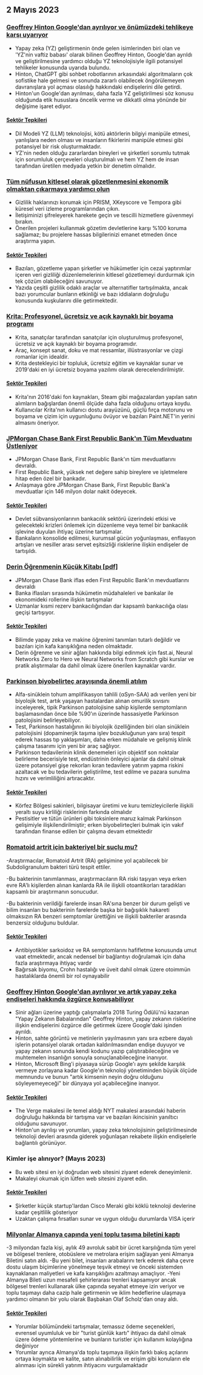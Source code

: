 

<CallToAction />

<Steps>

## 2 Mayıs 2023

### [Geoffrey Hinton Google'dan ayrılıyor ve önümüzdeki tehlikeye karşı uyarıyor](https://www.nytimes.com/2023/05/01/technology/ai-google-chatbot-engineer-quits-hinton.html)

- Yapay zeka (YZ) geliştirmenin önde gelen isimlerinden biri olan ve 'YZ'nin vaftiz babası' olarak bilinen Geoffrey Hinton, Google'dan ayrıldı ve geliştirilmesine yardımcı olduğu YZ teknolojisiyle ilgili potansiyel tehlikeler konusunda uyarıda bulundu.
- Hinton, ChatGPT gibi sohbet robotlarının arkasındaki algoritmaların çok sofistike hale gelmesi ve sonunda zararlı olabilecek öngörülemeyen davranışlara yol açması olasılığı hakkındaki endişelerini dile getirdi.
- Hinton'un Google'dan ayrılması, daha fazla YZ geliştirilmesi söz konusu olduğunda etik hususlara öncelik verme ve dikkatli olma yönünde bir değişime işaret ediyor.

#### [Sektör Tepkileri](http://news.ycombinator.com/item?id=35771104)

- Dil Modeli YZ (LLM) teknolojisi, kötü aktörlerin bilgiyi manipüle etmesi, yanlışlara neden olması ve insanların fikirlerini manipüle etmesi gibi potansiyel bir risk oluşturmaktadır.
- YZ'nin neden olduğu zararlardan bireyleri ve şirketleri sorumlu tutmak için sorumluluk çerçeveleri oluşturulmalı ve hem YZ hem de insan tarafından üretilen medyada yetkin bir denetim olmalıdır.

### [Tüm nüfusun kitlesel olarak gözetlenmesini ekonomik olmaktan çıkarmaya yardımcı olun](https://prism-break.org/en/)

- Gizlilik haklarınızı korumak için PRISM, XKeyscore ve Tempora gibi küresel veri izleme programlarından çıkın.
- İletişiminizi şifreleyerek harekete geçin ve tescilli hizmetlere güvenmeyi bırakın.
- Önerilen projeleri kullanmak gözetim devletlerine karşı %100 koruma sağlamaz; bu projelere hassas bilgilerinizi emanet etmeden önce araştırma yapın.

#### [Sektör Tepkileri](http://news.ycombinator.com/item?id=35772005)

- Bazıları, gözetleme yapan şirketler ve hükümetler için cezai yaptırımlar içeren veri gizliliği düzenlemelerinin kitlesel gözetlemeyi durdurmak için tek çözüm olabileceğini savunuyor.
- Yazıda çeşitli gizlilik odaklı araçlar ve alternatifler tartışılmakta, ancak bazı yorumcular bunların etkinliği ve bazı iddiaların doğruluğu konusunda kuşkularını dile getirmektedir.

### [Krita: Profesyonel, ücretsiz ve açık kaynaklı bir boyama programı](https://krita.org/en/)

- Krita, sanatçılar tarafından sanatçılar için oluşturulmuş profesyonel, ücretsiz ve açık kaynaklı bir boyama programıdır.
- Araç, konsept sanat, doku ve mat ressamlar, illüstrasyonlar ve çizgi romanlar için idealdir.
- Krita destekleyici bir topluluk, ücretsiz eğitim ve kaynaklar sunar ve 2019'daki en iyi ücretsiz boyama yazılımı olarak derecelendirilmiştir.

#### [Sektör Tepkileri](http://news.ycombinator.com/item?id=35771994)

- Krita'nın 2016'daki fon kaynakları, Steam gibi mağazalardan yapılan satın alımların bağışlardan önemli ölçüde daha fazla olduğunu ortaya koydu.
- Kullanıcılar Krita'nın kullanıcı dostu arayüzünü, güçlü fırça motorunu ve boyama ve çizim için uygunluğunu övüyor ve bazıları Paint.NET'in yerini almasını öneriyor.

### [JPMorgan Chase Bank First Republic Bank'ın Tüm Mevduatını Üstleniyor](https://www.fdic.gov/news/press-releases/2023/pr23034.html)

- JPMorgan Chase Bank, First Republic Bank'ın tüm mevduatlarını devraldı.
- First Republic Bank, yüksek net değere sahip bireylere ve işletmelere hitap eden özel bir bankadır.
- Anlaşmaya göre JPMorgan Chase Bank, First Republic Bank'a mevduatlar için 146 milyon dolar nakit ödeyecek.

#### [Sektör Tepkileri](http://news.ycombinator.com/item?id=35770048)

- Devlet sübvansiyonlarının bankacılık sektörü üzerindeki etkisi ve gelecekteki krizleri önlemek için düzenleme veya temel bir bankacılık işlevine duyulan ihtiyaç üzerine tartışmalar.
- Bankaların konsolide edilmesi, kurumsal gücün yoğunlaşması, enflasyon artışları ve nesiller arası servet eşitsizliği risklerine ilişkin endişeler de tartışıldı.

### [Derin Öğrenmenin Küçük Kitabı [pdf]](https://fleuret.org/public/lbdl.pdf)

- JPMorgan Chase Bank iflas eden First Republic Bank'ın mevduatlarını devraldı
- Banka iflasları sırasında hükümetin müdahaleleri ve bankalar ile ekonomideki rollerine ilişkin tartışmalar
- Uzmanlar kısmi rezerv bankacılığından dar kapsamlı bankacılığa olası geçişi tartışıyor.

#### [Sektör Tepkileri](http://news.ycombinator.com/item?id=35767789)

- Bilimde yapay zeka ve makine öğrenimi tanımları tutarlı değildir ve bazıları için kafa karışıklığına neden olmaktadır.
- Derin öğrenme ve sinir ağları hakkında bilgi edinmek için fast.ai, Neural Networks Zero to Hero ve Neural Networks from Scratch gibi kurslar ve pratik alıştırmalar da dahil olmak üzere önerilen kaynaklar vardır.

### [Parkinson biyobelirteç arayışında önemli atılım](https://www.michaeljfox.org/publication/michael-j-fox-foundation-announces-significant-breakthrough-search-parkinsons-biomarker)

- Alfa-sinüklein tohum amplifikasyon tahlili (αSyn-SAA) adı verilen yeni bir biyolojik test, artık yaşayan hastalardan alınan omurilik sıvısını inceleyerek, tipik Parkinson patolojisine sahip kişilerde semptomların başlamasından önce bile %90'ın üzerinde hassasiyetle Parkinson patolojisini belirleyebiliyor.
- Test, Parkinson hastalığının iki biyolojik özelliğinden biri olan sinüklein patolojisini (dopaminerjik taşıma işlev bozukluğunun yanı sıra) tespit ederek hassas tıp yaklaşımları, daha erken müdahale ve gelişmiş klinik çalışma tasarımı için yeni bir araç sağlıyor.
- Parkinson tedavilerinin klinik denemeleri için objektif son noktalar belirleme becerisiyle test, endüstrinin önleyici ajanlar da dahil olmak üzere potansiyel gişe rekorları kıran tedavilere yatırım yapma riskini azaltacak ve bu tedavilerin geliştirilme, test edilme ve pazara sunulma hızını ve verimliliğini artıracaktır.

#### [Sektör Tepkileri](http://news.ycombinator.com/item?id=35770563)

- Körfez Bölgesi sakinleri, bilgisayar üretimi ve kuru temizleyicilerle ilişkili yeraltı suyu kirliliği risklerinin farkında olmalıdır
- Pestisitler ve tütün ürünleri gibi toksinlere maruz kalmak Parkinson gelişimiyle ilişkilendirilmiştir; erken biyobelirteçleri bulmak için vakıf tarafından finanse edilen bir çalışma devam etmektedir

### [Romatoid artrit için bakteriyel bir suçlu mu?](https://www.the-scientist.com/news-opinion/a-bacterial-culprit-for-rheumatoid-arthritis-71088)

-Araştırmacılar, Romatoid Artrit (RA) gelişimine yol açabilecek bir Subdoligranulum bakteri türü tespit ettiler.

-Bu bakterinin tanımlanması, araştırmacıların RA riski taşıyan veya erken evre RA'lı kişilerden alınan kanlarda RA ile ilişkili otoantikorları taradıkları kapsamlı bir araştırmanın sonucudur.

-Bu bakterinin verildiği farelerde insan RA'sına benzer bir durum gelişti ve bilim insanları bu bakterinin farelerde başka bir bağışıklık hakareti olmaksızın RA benzeri semptomlar ürettiğini ve ilişkili bakteriler arasında benzersiz olduğunu buldular.

#### [Sektör Tepkileri](http://news.ycombinator.com/item?id=35775704)

- Antibiyotikler sarkoidoz ve RA semptomlarını hafifletme konusunda umut vaat etmektedir, ancak nedensel bir bağlantıyı doğrulamak için daha fazla araştırmaya ihtiyaç vardır
- Bağırsak biyomu, Crohn hastalığı ve üveit dahil olmak üzere otoimmün hastalıklarda önemli bir rol oynayabilir

### [Geoffrey Hinton Google'dan ayrılıyor ve artık yapay zeka endişeleri hakkında özgürce konuşabiliyor](https://www.theverge.com/2023/5/1/23706311/hinton-godfather-of-ai-threats-fears-warnings)

- Sinir ağları üzerine yaptığı çalışmalarla 2018 Turing Ödülü'nü kazanan "Yapay Zekanın Babalarından" Geoffrey Hinton, yapay zekanın risklerine ilişkin endişelerini özgürce dile getirmek üzere Google'daki işinden ayrıldı.
- Hinton, sahte görüntü ve metinlerin yayılmasının yanı sıra ezbere dayalı işlerin potansiyel olarak ortadan kaldırılmasından endişe duyuyor ve yapay zekanın sonunda kendi kodunu yazıp çalıştırabileceğine ve muhtemelen insanlığın sonuyla sonuçlanabileceğine inanıyor.
- Hinton, Microsoft Bing'i piyasaya sürüp Google'ı aynı şekilde karşılık vermeye zorlayana kadar Google'ın teknoloji yönetiminden büyük ölçüde memnundu ve bunun "artık kimsenin neyin doğru olduğunu söyleyemeyeceği" bir dünyaya yol açabileceğine inanıyor.

#### [Sektör Tepkileri](http://news.ycombinator.com/item?id=35771508)

- The Verge makalesi ile temel aldığı NYT makalesi arasındaki haberin doğruluğu hakkında bir tartışma var ve bazıları ikincisinin yanıltıcı olduğunu savunuyor.
- Hinton'un ayrılışı ve yorumları, yapay zeka teknolojisinin geliştirilmesinde teknoloji devleri arasında giderek yoğunlaşan rekabete ilişkin endişelerle bağlantılı görünüyor.

### Kimler işe alınıyor? (Mayıs 2023)

- Bu web sitesi en iyi doğrudan web sitesini ziyaret ederek deneyimlenir.
- Makaleyi okumak için lütfen web sitesini ziyaret edin.

#### [Sektör Tepkileri](http://news.ycombinator.com/item?id=35773707)

- Şirketler küçük startup'lardan Cisco Meraki gibi köklü teknoloji devlerine kadar çeşitlilik gösteriyor
- Uzaktan çalışma fırsatları sunar ve uygun olduğu durumlarda VISA içerir

### [Milyonlar Almanya çapında yeni toplu taşıma biletini kaptı](https://apnews.com/article/germany-public-transit-cheap-ticket-trains-metro-3d83f1a35ab8e3945b8034b9bd511c29)

-3 milyondan fazla kişi, aylık 49 avroluk sabit bir ücret karşılığında tüm yerel ve bölgesel trenlere, otobüslere ve metrolara erişim sağlayan yeni Almanya Biletini satın aldı.
-Bu yeni bilet, insanları arabalarını terk ederek daha çevre dostu ulaşım biçimlerine yönelmeye teşvik etmeyi ve önceki sistemden kaynaklanan maliyetleri ve kafa karışıklığını azaltmayı amaçlıyor.
-Yeni Almanya Bileti uzun mesafeli şehirlerarası trenleri kapsamıyor ancak bölgesel trenleri kullanarak ülke çapında seyahat etmeye izin veriyor ve toplu taşımayı daha cazip hale getirmenin ve iklim hedeflerine ulaşmaya yardımcı olmanın bir yolu olarak Başbakan Olaf Scholz'dan onay aldı.

#### [Sektör Tepkileri](http://news.ycombinator.com/item?id=35770816)

- Yorumlar bölümündeki tartışmalar, temassız ödeme seçenekleri, evrensel uyumluluk ve bir "turist günlük kartı" ihtiyacı da dahil olmak üzere ödeme yöntemlerine ve bunların turistler için kullanım kolaylığına değiniyor
- Yorumlar ayrıca Almanya'da toplu taşımaya ilişkin farklı bakış açılarını ortaya koymakta ve kalite, satın alınabilirlik ve erişim gibi konuların ele alınması için sürekli yatırım ihtiyacını vurgulamaktadır

</Steps>
